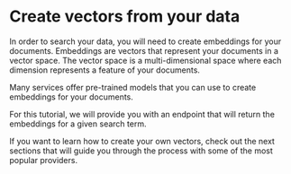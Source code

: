 # Create vectors from your data

In order to search your data, you will need to create embeddings for your documents. Embeddings are vectors that represent your documents in a vector space. The vector space is a multi-dimensional space where each dimension represents a feature of your documents.

Many services offer pre-trained models that you can use to create embeddings for your documents.

For this tutorial, we will provide you with an endpoint that will return the embeddings for a given search term.

If you want to learn how to create your own vectors, check out the next sections that will guide you through the process with some of the most popular providers.
